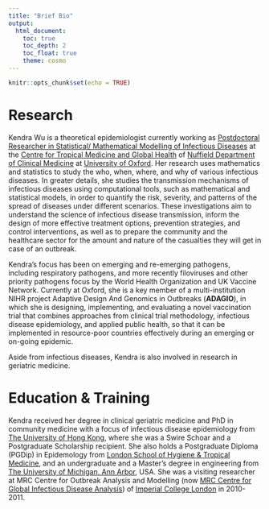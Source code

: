 ```yaml
---
title: "Brief Bio"
output: 
  html_document:
    toc: true
    toc_depth: 2
    toc_float: true
    theme: cosmo
---
```


```r
knitr::opts_chunk$set(echo = TRUE)
```

# Research
Kendra Wu is a theoretical epidemiologist currently working as [Postdoctoral Researcher in Statistical/ Mathematical Modelling of Infectious Diseases](https://ergo.tghn.org/contact/kendra-wu) at the [Centre for Tropical Medicine and Global Health](https://www.tropicalmedicine.ox.ac.uk) of [Nuffield Department of Clinical Medicine](https://www.ndm.ox.ac.uk) at [University of Oxford](http://www.ox.ac.uk). Her research uses mathematics and statistics to study the who, when, where, and why of various infectious diseases. In greater details, she studies the transmission mechanisms of infectious diseases using computational tools, such as mathematical and statistical models, in order to quantify the risk, severity, and patterns of the spread of diseases under different scenarios. These investigations aim to understand the science of infectious disease transmission, inform the design of more effective treatment options, prevention strategies, and control interventions, as well as to prepare the community and the healthcare sector for the amount and nature of the casualties they will get in case of an outbreak. 

Kendra's focus has been on emerging and re-emerging pathogens, including respiratory pathogens, and more recently filoviruses and other priority pathogens focus by the World Health Organization and UK Vaccine Network. Currently at Oxford, she is a key member of a multi-institution NIHR project Adaptive Design And Genomics in Outbreaks (**ADAGIO**), in which she is designing, implementing, and evaluating a novel vaccination trial that combines approaches from clinical trial methodology, infectious disease epidemiology, and applied public health, so that it can be implemented in resource-poor countries effectively during an emerging or on-going epidemic. 

Aside from infectious diseases, Kendra is also involved in research in geriatric medicine.

# Education \& Training
Kendra received her degree in clinical geriatric medicine and PhD in community medicine with a focus of infectious disease epidemiology from [The University of Hong Kong](http://www.hku.hk), where she was a Swire Schoar and a Postgraduate Scholarship recipient. She also holds a Postgraduate Diploma (PGDip) in Epidemology from [London School of Hygiene \& Tropical Medicine](https://www.lshtm.ac.uk), and an undergraduate and a Master's degree in engineering from [The University of Michigan, Ann Arbor](http://umich.edu), USA. She was a visiting researcher at MRC Centre for Outbreak Analysis and Modelling (now [MRC Centre for Global Infectious Disease Analysis](https://www.imperial.ac.uk/mrc-outbreaks)) of [Imperial College London](http://www.imperial.ac.uk) in 2010-2011. 